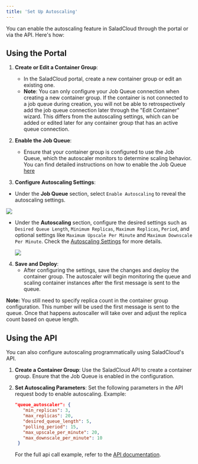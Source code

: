 ```yaml
---
title: 'Set Up Autoscaling'
---
```


You can enable the autoscaling feature in SaladCloud through the portal or via the API. Here's how:

## Using the Portal

1. **Create or Edit a Container Group**:

   - In the SaladCloud portal, create a new container group or edit an existing one.
   - **Note**: You can only configure your Job Queue connection when creating a new container group. If the container is
     not connected to a job queue during creation, you will not be able to retrospectively add the job queue connection
     later through the "Edit Container" wizard. This differs from the autoscaling settings, which can be added or edited
     later for any container group that has an active queue connection.

2. **Enable the Job Queue**:

   - Ensure that your container group is configured to use the Job Queue, which the autoscaler monitors to determine
     scaling behavior. You can find detailed instructions on how to enable the Job Queue
     [here](/products/sce/job-queues/creating-a-job-queue)

3. **Configure Autoscaling Settings**:

- Under the **Job Queue** section, select `Enable Autoscaling` to reveal the autoscaling settings.

<img src="/products/sce/autoscaling/images/autoscaling-1.png" />

- Under the **Autoscaling** section, configure the desired settings such as `Desired Queue Length`, `Minimum Replicas`,
  `Maximum Replicas`, `Period`, and optional settings like `Maximum Upscale Per Minute` and
  `Maximum Downscale Per Minute`. Check the [Autoscaling Settings](/products/sce/autoscaling/settings) for more details.

  <img src="/products/sce/autoscaling/images/autoscaling-2.png" />

4. **Save and Deploy**:
   - After configuring the settings, save the changes and deploy the container group. The autoscaler will begin
     monitoring the queue and scaling container instances after the first message is sent to the queue.

**Note:** You still need to specify replica count in the container group configuration. This number will be used the
first message is sent to the queue. Once that happens autoscaller will take over and adjust the replica count based on
queue length.

## Using the API

You can also configure autoscaling programmatically using SaladCloud's API.

1. **Create a Container Group**: Use the SaladCloud API to create a container group. Ensure that the Job Queue is
   enabled in the configuration.

2. **Set Autoscaling Parameters**: Set the following parameters in the API request body to enable autoscaling. Example:

   ```json
   "queue_autoscaler": {
      "min_replicas": 3,
      "max_replicas": 20,
      "desired_queue_length": 5,
      "polling_period": 15,
      "max_upscale_per_minute": 20,
      "max_downscale_per_minute": 10
    }
   ```

   For the full api call example, refer to the
   [API documentation](/reference/saladcloud-api/container_groups/create-a-container-group).
